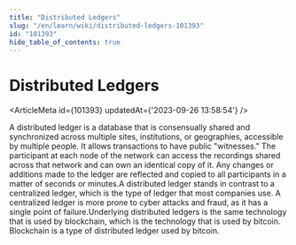 ```yaml
---
title: "Distributed Ledgers"
slug: "/en/learn/wiki/distributed-ledgers-101393"
id: "101393"
hide_table_of_contents: true
---
```



# Distributed Ledgers

<ArticleMeta id={101393} updatedAt={'2023-09-26 13:58:54'} />
<div className='border-solid border-b border-t-0 my-4 border-[var(--ifm-color-gray-300)]' />

A distributed ledger is a database that is consensually shared and synchronized across multiple sites, institutions, or geographies, accessible by multiple people. It allows transactions to have public "witnesses." The participant at each node of the network can access the recordings shared across that network and can own an identical copy of it. Any changes or additions made to the ledger are reflected and copied to all participants in a matter of seconds or minutes.A distributed ledger stands in contrast to a centralized ledger, which is the type of ledger that most companies use. A centralized ledger is more prone to cyber attacks and fraud, as it has a single point of failure.Underlying distributed ledgers is the same technology that is used by blockchain, which is the technology that is used by bitcoin. Blockchain is a type of distributed ledger used by bitcoin.
